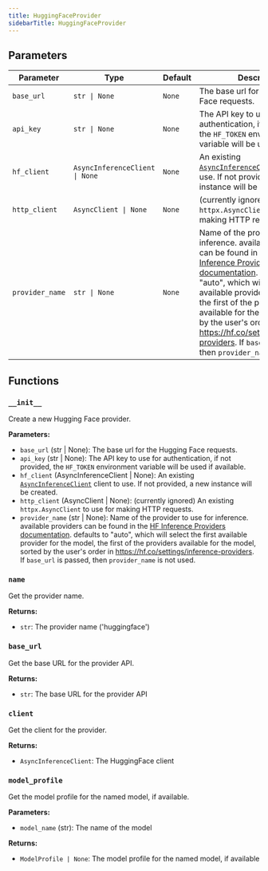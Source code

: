 ```yaml
---
title: HuggingFaceProvider
sidebarTitle: HuggingFaceProvider
---
```


## Parameters

| Parameter                          | Type                                                  | Default    | Description                                                                                                                                                                                                                      |
| ---------------------------------- | ----------------------------------------------------- | ---------- | -------------------------------------------------------------------------------------------------------------------------------------------------------------------------------------------------------------------------------- |
| `base_url`                         | `str \| None`                                         | `None`     | The base url for the Hugging Face requests.                                                                                                                                                                                      |
| `api_key`                          | `str \| None`                                         | `None`     | The API key to use for authentication, if not provided, the `HF_TOKEN` environment variable will be used if available.                                                                                                          |
| `hf_client`                        | `AsyncInferenceClient \| None`                        | `None`     | An existing [`AsyncInferenceClient`](https://huggingface.co/docs/huggingface_hub/v0.29.3/en/package_reference/inference_client#huggingface_hub.AsyncInferenceClient) client to use. If not provided, a new instance will be created. |
| `http_client`                      | `AsyncClient \| None`                                 | `None`     | (currently ignored) An existing `httpx.AsyncClient` to use for making HTTP requests.                                                                                                                                              |
| `provider_name`                    | `str \| None`                                         | `None`     | Name of the provider to use for inference. available providers can be found in the [HF Inference Providers documentation](https://huggingface.co/docs/inference-providers/index#partners). defaults to "auto", which will select the first available provider for the model, the first of the providers available for the model, sorted by the user's order in https://hf.co/settings/inference-providers. If `base_url` is passed, then `provider_name` is not used. |

## Functions

### `__init__`

Create a new Hugging Face provider.

**Parameters:**

- `base_url` (str | None): The base url for the Hugging Face requests.
- `api_key` (str | None): The API key to use for authentication, if not provided, the `HF_TOKEN` environment variable will be used if available.
- `hf_client` (AsyncInferenceClient | None): An existing [`AsyncInferenceClient`](https://huggingface.co/docs/huggingface_hub/v0.29.3/en/package_reference/inference_client#huggingface_hub.AsyncInferenceClient) client to use. If not provided, a new instance will be created.
- `http_client` (AsyncClient | None): (currently ignored) An existing `httpx.AsyncClient` to use for making HTTP requests.
- `provider_name` (str | None): Name of the provider to use for inference. available providers can be found in the [HF Inference Providers documentation](https://huggingface.co/docs/inference-providers/index#partners). defaults to "auto", which will select the first available provider for the model, the first of the providers available for the model, sorted by the user's order in https://hf.co/settings/inference-providers. If `base_url` is passed, then `provider_name` is not used.

### `name`

Get the provider name.

**Returns:**

- `str`: The provider name ('huggingface')

### `base_url`

Get the base URL for the provider API.

**Returns:**

- `str`: The base URL for the provider API

### `client`

Get the client for the provider.

**Returns:**

- `AsyncInferenceClient`: The HuggingFace client

### `model_profile`

Get the model profile for the named model, if available.

**Parameters:**

- `model_name` (str): The name of the model

**Returns:**

- `ModelProfile | None`: The model profile for the named model, if available
